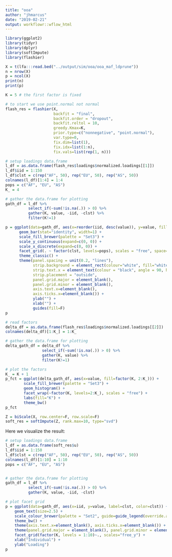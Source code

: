 ```yaml
---
title: "ooa"
author: "jhmarcus"
date: "2019-02-21"
output: workflowr::wflow_html
---
```


```r
library(ggplot2)
library(tidyr)
library(dplyr)
library(softImpute)
library(flashier)
```

```r
X = t(lfa:::read.bed("../output/sim/ooa/ooa_maf_ldprune"))
n = nrow(X)
p = ncol(X)
print(n)
print(p)
```

```r
K = 5 # the first factor is fixed

# to start we use point.normal not normal
flash_res = flashier(X, 
                     backfit = "final", 
                     backfit.order = "dropout", 
                     backfit.reltol = 10,
                     greedy.Kmax=K, 
                     prior.type=c("nonnegative", "point.normal"), 
                     var.type=0,
                     fix.dim=list(1), 
                     fix.idx=list(1:n), 
                     fix.vals=list(rep(1, n)))
```

```r
# setup loadings data.frame
l_df = as.data.frame(flash_res$loadings$normalized.loadings[[1]])
l_df$iid = 1:150
l_df$clst = c(rep("AF", 50), rep("EU", 50), rep("AS", 50))
colnames(l_df)[1:4] = 1:4
pops = c("AF", "EU", "AS")
K_ = 4

# gather the data.frame for plotting
gath_df = l_df %>% 
          select_if(~sum(!is.na(.)) > 0) %>%
          gather(K, value, -iid, -clst) %>% 
          filter(K!=1)

p = ggplot(data=gath_df, aes(x=reorder(iid, desc(value)), y=value, fill=factor(K, levels=2:K_))) + 
      geom_bar(stat="identity", width=1) +  
      scale_fill_brewer(palette = "Set3") + 
      scale_y_continuous(expand=c(0, 0)) +
      scale_x_discrete(expand=c(0, 0)) +
      facet_grid(. ~ factor(clst, levels=pops), scales = "free", space="free", switch="both") + 
      theme_classic() +
      theme(panel.spacing = unit(0.2, "lines"), 
            strip.background = element_rect(colour="white", fill="white"),
            strip.text.x = element_text(colour = "black", angle = 90, hjust = 1.1), 
            strip.placement = "outside", 
            panel.grid.major = element_blank(), 
            panel.grid.minor = element_blank(),
            axis.text.x=element_blank(), 
            axis.ticks.x=element_blank()) + 
            ylab("") + 
            xlab("") + 
            guides(fill=F)
p
```

```r
# read factors
delta_df = as.data.frame(flash_res$loadings$normalized.loadings[[2]])
colnames(delta_df)[1:K_] = 1:K_ 

# gather the data.frame for plotting
delta_gath_df = delta_df %>% 
                select_if(~sum(!is.na(.)) > 0) %>%
                gather(K, value) %>%
                filter(K!=1)

# plot the factors
K_ = K + 1
p_fct = ggplot(delta_gath_df, aes(x=value, fill=factor(K, 2:K_))) + 
        scale_fill_brewer(palette = "Set3") +
        geom_histogram() + 
        facet_wrap(~factor(K, levels=2:K_), scales = "free") + 
        labs(fill="K") + 
        theme_bw()
p_fct
```

```r
Z = biScale(X, row.center=F, row.scale=F)
soft_res = softImpute(Z, rank.max=10, type="svd")
```

Here we visualize the result:

```r
# setup loadings data.frame
l_df = as.data.frame(soft_res$u)
l_df$iid = 1:150
l_df$clst = c(rep("AF", 50), rep("EU", 50), rep("AS", 50))
colnames(l_df)[1:10] = 1:10
pops = c("AF", "EU", "AS")


# gather the data.frame for plotting
gath_df = l_df %>% 
          select_if(~sum(!is.na(.)) > 0) %>%
          gather(K, value, -iid, -clst) 

# plot facet grid
p = ggplot(data=gath_df, aes(x=iid, y=value, label=clst, color=clst)) + 
    geom_text(size=2.5) +  
    scale_colour_brewer(palette = "Set2", guide=guide_legend(override.aes=list(size=4))) + 
    theme_bw() +
    theme(axis.text.x=element_blank(), axis.ticks.x=element_blank()) + 
    theme(panel.grid.major = element_blank(), panel.grid.minor = element_blank()) + 
    facet_grid(factor(K, levels = 1:10)~., scales="free_y") +
    xlab("Individual") + 
    ylab("Loading") 
p
```